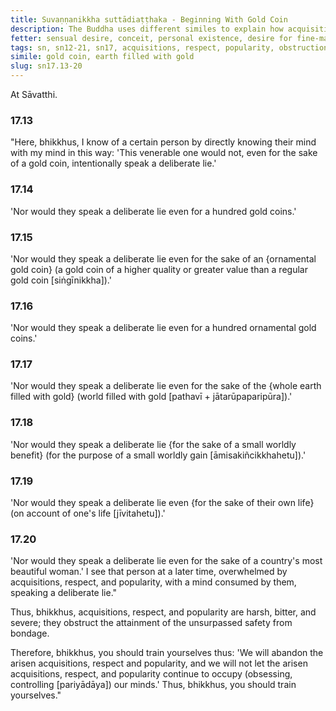 ```yaml
---
title: Suvaṇṇanikkha suttādiaṭṭhaka - Beginning With Gold Coin
description: The Buddha uses different similes to explain how acquisitions, respect, and popularity are harsh, bitter, and severe, obstructing the attainment of the unsurpassed safety from bondage.
fetter: sensual desire, conceit, personal existence, desire for fine-material existence, desire for immaterial existence, ignorance
tags: sn, sn12-21, sn17, acquisitions, respect, popularity, obstruction, gold coin, worldly benefit, sensual desire
simile: gold coin, earth filled with gold
slug: sn17.13-20
---
```


At Sāvatthi.

### 17.13

"Here, bhikkhus, I know of a certain person by directly knowing their mind with my mind in this way: 'This venerable one would not, even for the sake of a gold coin, intentionally speak a deliberate lie.'

### 17.14

'Nor would they speak a deliberate lie even for a hundred gold coins.'

### 17.15

'Nor would they speak a deliberate lie even for the sake of an \{ornamental gold coin} (a gold coin of a higher quality or greater value than a regular gold coin [siṅgīnikkha]).'

### 17.16

'Nor would they speak a deliberate lie even for a hundred ornamental gold coins.'

### 17.17

'Nor would they speak a deliberate lie even for the sake of the \{whole earth filled with gold} (world filled with gold [pathavī + jātarūpaparipūra]).'

### 17.18

'Nor would they speak a deliberate lie \{for the sake of a small worldly benefit} (for the purpose of a small worldly gain [āmisakiñcikkhahetu]).'

### 17.19

'Nor would they speak a deliberate lie even \{for the sake of their own life} (on account of one's life [jīvitahetu]).'

### 17.20

'Nor would they speak a deliberate lie even for the sake of a country's most beautiful woman.' I see that person at a later time, overwhelmed by acquisitions, respect, and popularity, with a mind consumed by them, speaking a deliberate lie."

Thus, bhikkhus, acquisitions, respect, and popularity are harsh, bitter, and severe; they obstruct the attainment of the unsurpassed safety from bondage.

Therefore, bhikkhus, you should train yourselves thus: 'We will abandon the arisen acquisitions, respect and popularity, and we will not let the arisen acquisitions, respect, and popularity continue to occupy (obsessing, controlling [pariyādāya]) our minds.' Thus, bhikkhus, you should train yourselves."